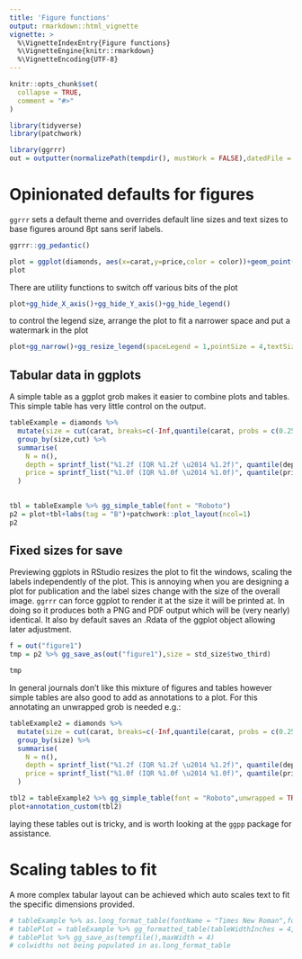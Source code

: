 ```yaml
---
title: 'Figure functions'
output: rmarkdown::html_vignette
vignette: >
  %\VignetteIndexEntry{Figure functions}
  %\VignetteEngine{knitr::rmarkdown}
  %\VignetteEncoding{UTF-8}
---
```


```r
knitr::opts_chunk$set(
  collapse = TRUE,
  comment = "#>"
)

library(tidyverse)
library(patchwork)
```

```r
library(ggrrr)
out = outputter(normalizePath(tempdir(), mustWork = FALSE),datedFile = FALSE,datedSubdirectory = FALSE)
```

# Opinionated defaults for figures

`ggrrr` sets a default theme and overrides default line sizes and text sizes to base figures around 8pt sans serif labels.

```r

ggrrr::gg_pedantic()

plot = ggplot(diamonds, aes(x=carat,y=price,color = color))+geom_point()+annotate("label",x=2,y=10000,label="Hello \u2014 world")+labs(tag = "A")+xlab("Carat\u2082")+ylab("price\u2265")
plot
```

There are utility functions to switch off various bits of the plot

```r
plot+gg_hide_X_axis()+gg_hide_Y_axis()+gg_hide_legend()
```

to control the legend size, arrange the plot to fit a narrower space and put a watermark in the plot

```r
plot+gg_narrow()+gg_resize_legend(spaceLegend = 1,pointSize = 4,textSize = 12)+gg_watermark("PRELIM")

```

## Tabular data in ggplots

A simple table as a ggplot grob makes it easier to combine plots and tables. This simple table has very little control on the output.

```r
tableExample = diamonds %>% 
  mutate(size = cut(carat, breaks=c(-Inf,quantile(carat, probs = c(0.25,0.75)),Inf), labels=c("small","medium","large")) %>% as.factor()) %>%
  group_by(size,cut) %>%
  summarise(
    N = n(),
    depth = sprintf_list("%1.2f (IQR %1.2f \u2014 %1.2f)", quantile(depth,c(0.5,0.25,0.75))),
    price = sprintf_list("%1.0f (IQR %1.0f \u2014 %1.0f)", quantile(price,c(0.5,0.25,0.75)))
  )
  

tbl = tableExample %>% gg_simple_table(font = "Roboto")
p2 = plot+tbl+labs(tag = "B")+patchwork::plot_layout(ncol=1)
p2
```

## Fixed sizes for save

Previewing ggplots in RStudio resizes the plot to fit the windows, scaling the labels independently of the plot. 
This is annoying when you are designing a plot for publication and the label sizes change with the size of the overall image.
`ggrrr` can force ggplot to render it at the size it will be printed at. In doing so it produces both a PNG and PDF output which will be
(very nearly) identical. It also by default saves an .Rdata of the ggplot object allowing later adjustment.

```r
f = out("figure1")
tmp = p2 %>% gg_save_as(out("figure1"),size = std_size$two_third)
```

```r
tmp
```

In general journals don't like this mixture of figures and tables however simple tables are also good to add as annotations to a plot. 
For this annotating an unwrapped grob is needed e.g.:

```r
tableExample2 = diamonds %>% 
  mutate(size = cut(carat, breaks=c(-Inf,quantile(carat, probs = c(0.25,0.75)),Inf), labels=c("small","medium","large")) %>% as.factor()) %>%
  group_by(size) %>%
  summarise(
    N = n(),
    depth = sprintf_list("%1.2f (IQR %1.2f \u2014 %1.2f)", quantile(depth,c(0.5,0.25,0.75))),
    price = sprintf_list("%1.0f (IQR %1.0f \u2014 %1.0f)", quantile(price,c(0.5,0.25,0.75)))
  )

tbl2 = tableExample2 %>% gg_simple_table(font = "Roboto",unwrapped = TRUE)
plot+annotation_custom(tbl2)

```

laying these tables out is tricky, and is worth looking at the `ggpp` package for assistance.

# Scaling tables to fit

A more complex tabular layout can be achieved which auto scales text to fit the specific dimensions provided.

```r

# tableExample %>% as.long_format_table(fontName = "Times New Roman",fontSize = 12) %>% glimpse()
# tablePlot = tableExample %>% gg_formatted_table(tableWidthInches = 4,font = "Roboto",fontSize = 8)
# tablePlot %>% gg_save_as(tempfile(),maxWidth = 4)
# colwidths not being populated in as.long_format_table
```


